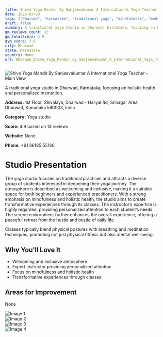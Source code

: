 ```yaml
---
title: Shiva Yoga Mandir By Sanjeevakumar A International Yoga Teacher
date: 2025-03-08
tags: ["Dharwad", "Karnataka", "traditional yoga", "mindfulness", "meditation", "welcoming", "holistic", "Dharwad"]  
draft: false
summary: A traditional yoga studio in Dharwad, Karnataka, focusing on holistic health and personalized instruction.
gm_reviews_count: 13
gm_totalScore: 4.9
gym_score: 3.6
city: Dharwad
state: Karnataka
country: None
url: Dharwad_Shiva_Yoga_Mandir_By_Sanjeevakumar_A_International_Yoga_Teacher
---
```


<div className="aspect-[16/9] relative my-8">
  <img 
    src="https://lh5.googleusercontent.com/p/AF1QipNzBCrqMIl7tUE_ue4wVWIzBFkd76-lgzaN_Rgs=w1920-h1080-k-no"
    alt="Shiva Yoga Mandir By Sanjeevakumar A International Yoga Teacher - Main View"
    className="object-cover absolute inset-0 w-full h-full rounded-lg"
  />
</div>

A traditional yoga studio in Dharwad, Karnataka, focusing on holistic health and personalized instruction.

**Address:** 1st Floor, Shivalaya, Dharwad - Haliyal Rd, Srinagar Area, Dharwad, Karnataka 580003, India

**Category:** Yoga studio

**Score:** 4.9 based on 13 reviews

**Website:** None

**Phone:** +91 86185 55186

# Studio Presentation

The yoga studio focuses on traditional practices and attracts a diverse group of students interested in deepening their yoga journey. The atmosphere is described as welcoming and inclusive, making it a suitable space for both beginners and experienced practitioners. With a strong emphasis on mindfulness and holistic health, the studio aims to create transformative experiences through its classes. The instructor’s expertise is highly regarded, providing personalized attention to each student’s needs. The serene environment further enhances the overall experience, offering a peaceful retreat from the hustle and bustle of daily life.

Classes typically blend physical postures with breathing and meditation techniques, promoting not just physical fitness but also mental well-being.

## Why You'll Love It

- Welcoming and inclusive atmosphere
- Expert instructor providing personalized attention
- Focus on mindfulness and holistic health
- Transformative experiences through classes

## Areas for Improvement

None

<div className="grid grid-cols-1 xl:grid-cols-2 gap-4 my-8">
<div className="aspect-[4/3] relative"><img src="https://lh3.googleusercontent.com/p/AF1QipP-JAlWk6Gfu7U102zpgJAVo7Oqa3heM4v5wHfK=w1920-h1080-k-no" alt="Image 1" className="object-cover absolute inset-0 w-full h-full rounded-lg" /></div>
<div className="aspect-[4/3] relative"><img src="https://lh5.googleusercontent.com/p/AF1QipMvtie74MmdqSlbqgSQZvjD2Mfx6lKUlypWtfsS=w1920-h1080-k-no" alt="Image 2" className="object-cover absolute inset-0 w-full h-full rounded-lg" /></div>
<div className="aspect-[4/3] relative"><img src="https://lh5.googleusercontent.com/p/AF1QipNjmPgq54TkK6w_EohyBp5ciFzzIztuMzjWP4tE=w1920-h1080-k-no" alt="Image 3" className="object-cover absolute inset-0 w-full h-full rounded-lg" /></div>
<div className="aspect-[4/3] relative"><img src="https://lh5.googleusercontent.com/p/AF1QipNuwkXC_QEErcxgV9yLKqCshjGJAqfQrEsXuLK9=w1920-h1080-k-no" alt="Image 4" className="object-cover absolute inset-0 w-full h-full rounded-lg" /></div>
</div>